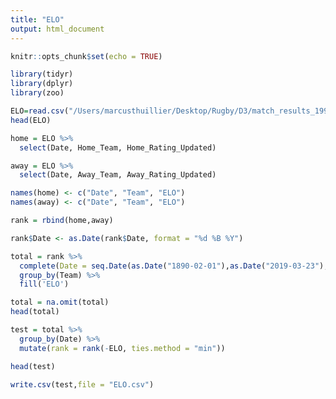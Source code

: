 ```yaml
---
title: "ELO"
output: html_document
---
```


```r
knitr::opts_chunk$set(echo = TRUE)
```

```r
library(tidyr)
library(dplyr)
library(zoo)
```

```r
ELO=read.csv("/Users/marcusthuillier/Desktop/Rugby/D3/match_results_1995_to_2018_ELO_all.csv", header=T)
head(ELO)
```

```r
home = ELO %>%
  select(Date, Home_Team, Home_Rating_Updated)

away = ELO %>%
  select(Date, Away_Team, Away_Rating_Updated)

names(home) <- c("Date", "Team", "ELO")
names(away) <- c("Date", "Team", "ELO")

rank = rbind(home,away)
```

```r
rank$Date <- as.Date(rank$Date, format = "%d %B %Y")
```


```r
total = rank %>%
  complete(Date = seq.Date(as.Date("1890-02-01"),as.Date("2019-03-23"),by="days"),Team) %>%
  group_by(Team) %>%
  fill('ELO')

total = na.omit(total)
head(total)

```


```r
test = total %>%
  group_by(Date) %>%
  mutate(rank = rank(-ELO, ties.method = "min"))

head(test)
```

```r
write.csv(test,file = "ELO.csv")
```












